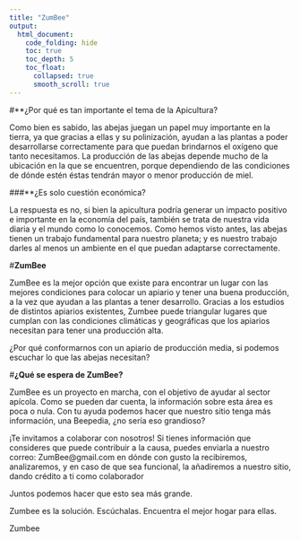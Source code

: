 ```yaml
---
title: "ZumBee"
output:
  html_document: 
    code_folding: hide
    toc: true
    toc_depth: 5
    toc_float:
      collapsed: true
      smooth_scroll: true
---
```



#**¿Por qué es tan importante el tema de la Apicultura?

Como bien es sabido, las abejas juegan un papel muy importante en la tierra, ya que gracias a ellas y su polinización, ayudan a las plantas a poder desarrollarse correctamente para que puedan brindarnos el oxígeno que tanto necesitamos. La producción de las abejas depende mucho de la ubicación en la que se encuentren, porque dependiendo de las condiciones de dónde estén éstas tendrán mayor o menor producción de miel. 

###**¿Es solo cuestión económica?

La respuesta es no, si bien la apicultura podría generar un impacto positivo e importante en la economía del país, también se trata de nuestra vida diaria y el mundo como lo conocemos. Como hemos visto antes, las abejas tienen un trabajo fundamental para nuestro planeta; y es nuestro trabajo darles al menos un ambiente en el que puedan adaptarse correctamente. 

#**ZumBee**

ZumBee es la mejor opción que existe para encontrar un lugar con las mejores condiciones para colocar un apiario y tener una buena producción, a la vez que ayudan a las plantas a tener desarrollo.
Gracias a los estudios de distintos apiarios existentes, Zumbee puede triangular lugares que cumplan con las condiciones climáticas y geográficas que los apiarios necesitan para tener una producción alta.

¿Por qué conformarnos con un apiario de producción media, si podemos escuchar lo que las abejas necesitan?





#**¿Qué se espera de ZumBee?**

ZumBee es un proyecto en marcha, con el objetivo de ayudar al sector apícola. Como se pueden dar cuenta, la información sobre esta área es poca o nula.
Con tu ayuda podemos hacer que nuestro sitio tenga más información, una Beepedia, ¿no sería eso grandioso?

¡Te invitamos a colaborar con nosotros! Si tienes información que consideres que puede contribuir a la causa, puedes enviarla a nuestro correo: ZumBee@gmail.com en dónde con gusto la recibiremos, analizaremos, y en caso de que sea funcional, la añadiremos a nuestro sitio, dando crédito a ti como colaborador 

Juntos podemos hacer que esto sea más grande. 

Zumbee es la solución. Escúchalas. Encuentra el mejor hogar para ellas.

Zumbee
